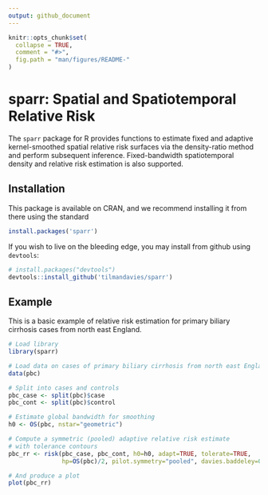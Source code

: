 ```yaml
---
output: github_document
---
```


<!-- README.md is generated from README.Rmd. Please edit that file -->

```r
knitr::opts_chunk$set(
  collapse = TRUE,
  comment = "#>",
  fig.path = "man/figures/README-"
)
```

# sparr: Spatial and Spatiotemporal Relative Risk

The `sparr` package for R provides functions to estimate fixed and adaptive kernel-smoothed
spatial relative risk surfaces via the density-ratio method and perform subsequent inference.
Fixed-bandwidth spatiotemporal density and relative risk estimation is also supported.

## Installation

This package is available on CRAN, and we recommend installing it from there using the standard

```r
install.packages('sparr')
```

If you wish to live on the bleeding edge, you may install from github using `devtools`:

```r
# install.packages("devtools")
devtools::install_github('tilmandavies/sparr')
```

## Example

This is a basic example of relative risk estimation for primary biliary cirrhosis cases
from north east England.

```r
# Load library
library(sparr)

# Load data on cases of primary biliary cirrhosis from north east England
data(pbc)

# Split into cases and controls
pbc_case <- split(pbc)$case
pbc_cont <- split(pbc)$control

# Estimate global bandwidth for smoothing
h0 <- OS(pbc, nstar="geometric")

# Compute a symmetric (pooled) adaptive relative risk estimate
# with tolerance contours
pbc_rr <- risk(pbc_case, pbc_cont, h0=h0, adapt=TRUE, tolerate=TRUE,
               hp=OS(pbc)/2, pilot.symmetry="pooled", davies.baddeley=0.05)

# And produce a plot
plot(pbc_rr)
```
